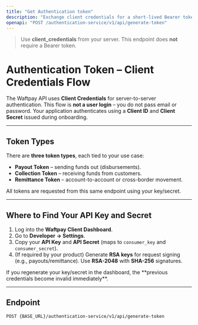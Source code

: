 ```yaml
---
title: "Get Authentication token"
description: "Exchange client credentials for a short-lived Bearer token."
openapi: "POST /authentication-service/v1/api/generate-token"
---
```


> Use **client_credentials** from your server. This endpoint does **not** require a Bearer token.

# Authentication Token – Client Credentials Flow

The Waftpay API uses **Client Credentials** for server-to-server authentication.
This flow is **not a user login** – you do not pass email or password. Your application authenticates using a **Client ID** and **Client Secret** issued during onboarding.

---

## Token Types

There are **three token types**, each tied to your use case:

- **Payout Token** – sending funds out (disbursements).
- **Collection Token** – receiving funds from customers.
- **Remittance Token** – account-to-account or cross-border movement.

All tokens are requested from this same endpoint using your key/secret.

---

## Where to Find Your API Key and Secret

1. Log into the **Waftpay Client Dashboard**.
2. Go to **Developer → Settings**.
3. Copy your **API Key** and **API Secret** (maps to `consumer_key` and `consumer_secret`).
4. (If required by your product) Generate **RSA keys** for request signing (e.g., payouts/remittance). Use **RSA-2048** with **SHA-256** signatures.

<Note>
    If you regenerate your key/secret in the dashboard, the **previous credentials become invalid immediately**.
</Note>

---

## Endpoint

```http
POST {BASE_URL}/authentication-service/v1/api/generate-token
